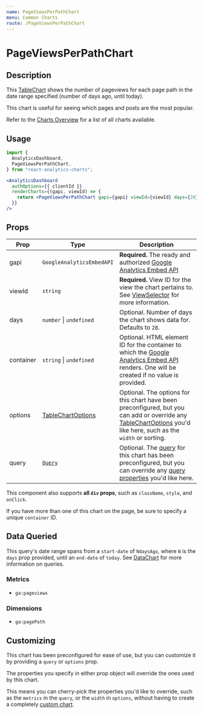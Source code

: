 ```yaml
---
name: PageViewsPerPathChart
menu: Common Charts
route: /PageViewsPerPathChart
---
```



<h1>PageViewsPerPathChart</h1>

## Description

This [TableChart](/TableChart) shows the number of pageviews for each page path in the date range specified (number of days ago, until today).

This chart is useful for seeing which pages and posts are the most popular.

Refer to the [Charts Overview](/charts) for a list of all charts available.

## Usage

```jsx
import {
  AnalyticsDashboard,
  PageViewsPerPathChart,
} from "react-analytics-charts";
```

```jsx
<AnalyticsDashboard
  authOptions={{ clientId }}
  renderCharts={(gapi, viewId) => {
    return <PageViewsPerPathChart gapi={gapi} viewId={viewId} days={28} />;
  }}
/>
```

## Props

| Prop      | Type                                           | Description                                                                                                                                                                                         |
| --------- | ---------------------------------------------- | --------------------------------------------------------------------------------------------------------------------------------------------------------------------------------------------------- |
| gapi      | `GoogleAnalyticsEmbedAPI`                      | **Required.** The ready and authorized [Google Analytics Embed API](https://justinmahar.github.io/react-use-analytics-api/)                                                                         |
| viewId    | `string`                                       | **Required.** View ID for the view the chart pertains to. See [ViewSelector](/ViewSelector) for more information.                                                                                   |
| days      | `number` &#124; `undefined`                    | Optional. Number of days the chart shows data for. Defaults to `28`.                                                                                                                                |
| container | `string` &#124; `undefined`                    | Optional. HTML element ID for the container to which the [Google Analytics Embed API](https://justinmahar.github.io/react-use-analytics-api/) renders. One will be created if no value is provided. |
| options   | [TableChartOptions](/TableChart#chart-options) | Optional. The options for this chart have been preconfigured, but you can add or override any [TableChartOptions](/TableChart#chart-options) you'd like here, such as the `width` or sorting.       |
| query     | [`Query`](/DataChart#query-prop)               | Optional. The [query](/DataChart#query-prop) for this chart has been preconfigured, but you can override any [query properties](/DataChart#query-prop) you'd like here.                             |

This component also supports **all `div` props**, such as `className`, `style`, and `onClick`.

If you have more than one of this chart on the page, be sure to specify a unique `container` ID.

## Data Queried

This query's date range spans from a `start-date` of `NdaysAgo`, where `N` is the `days` prop provided, until an `end-date` of `today`. See [DataChart](/DataChart) for more information on queries.

### Metrics

- `ga:pageviews`

### Dimensions

- `ga:pagePath`

## Customizing

This chart has been preconfigured for ease of use, but you can customize it by providing a `query` or `options` prop.

The properties you specify in either prop object will override the ones used by this chart.

This means you can cherry-pick the properties you'd like to override, such as the `metrics` in the `query`, or the `width` in `options`, without having to create a completely [custom chart](/charts#custom-charts).
